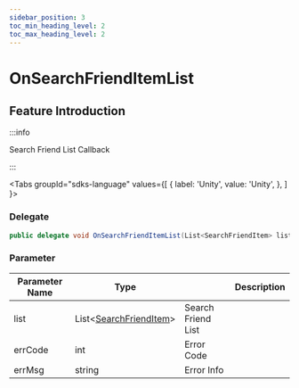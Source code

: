 ```yaml
---
sidebar_position: 3
toc_min_heading_level: 2
toc_max_heading_level: 2
---
```


# OnSearchFriendItemList

## Feature Introduction

:::info

Search Friend List Callback 

:::

<Tabs
groupId="sdks-language"
values={[
{ label: 'Unity', value: 'Unity', },
]
}>

<TabItem value="Unity">

### Delegate

```C# showLineNumbers
public delegate void OnSearchFriendItemList(List<SearchFriendItem> list, int errCode, string errMsg);
```

### Parameter

| Parameter Name | Type                           || Description     |
| -------- | -------------------------------------------------------------------------------------- | -------- | -------- |
| list | List<[SearchFriendItem](/class/relation/friendInfo.mdx)> | Search Friend List |
| errCode | int | Error Code |
| errMsg | string |Error Info |

</TabItem>

</Tabs>
